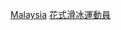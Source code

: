 {{Commons category|Figure skaters from Malaysia}}

[[Category:各國花式滑冰運動員|Malaysia]]
[[Category:馬來西亞運動員|花式滑冰運動員]]